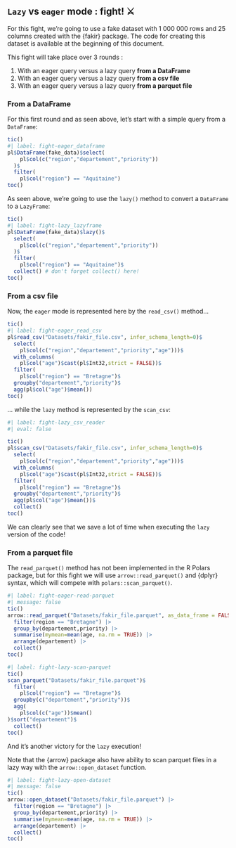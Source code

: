 ## `Lazy` vs `eager` mode : fight! ⚔️

For this fight, we're going to use a fake dataset with 1 000 000 rows and 25 columns created with the {fakir} package. The code for creating this dataset is available at the beginning of this document.

This fight will take place over 3 rounds :

1. With an eager query versus a lazy query **from a DataFrame**
2. With an eager query versus a lazy query **from a csv file**
3. With an eager query versus a lazy query **from a parquet file**

### From a DataFrame

For this first round and as seen above, let's start with a simple query from a `DataFrame`:

```r
tic()
#| label: fight-eager_dataframe
pl$DataFrame(fake_data)$select(
    pl$col(c("region","departement","priority")) 
  )$
  filter(
    pl$col("region") == "Aquitaine")
toc()
```

As seen above, we're going to use the `lazy()` method to convert a `DataFrame` to a `LazyFrame`:

```r
tic()
#| label: fight-lazy_lazyframe
pl$DataFrame(fake_data)$lazy()$
  select(
    pl$col(c("region","departement","priority")) 
  )$
  filter(
    pl$col("region") == "Aquitaine")$
  collect() # don't forget collect() here!
toc()
```

### From a csv file

Now, the `eager` mode is represented here by the `read_csv()` method...

```r
tic()
#| label: fight-eager_read_csv
pl$read_csv("Datasets/fakir_file.csv", infer_schema_length=0)$ 
  select(
    pl$col(c("region","departement","priority","age")))$
  with_columns(
    pl$col("age")$cast(pl$Int32,strict = FALSE))$
  filter(
    pl$col("region") == "Bretagne")$
  groupby("departement","priority")$
  agg(pl$col("age")$mean())
toc()
```

... while the `lazy` method is represented by the `scan_csv`:

```r
#| label: fight-lazy_csv_reader
#| eval: false

tic()
pl$scan_csv("Datasets/fakir_file.csv", infer_schema_length=0)$
  select(
    pl$col(c("region","departement","priority","age")))$
  with_columns(
    pl$col("age")$cast(pl$Int32,strict = FALSE))$
  filter(
    pl$col("region") == "Bretagne")$
  groupby("departement","priority")$
  agg(pl$col("age")$mean())$
  collect()
toc()
```

We can clearly see that we save a lot of time when executing the `lazy` version of the code!


### From a parquet file

The `read_parquet()` method has not been implemented in the R Polars package, but for this fight we will use `arrow::read_parquet()` and {dplyr} syntax, which will compete with `polars::scan_parquet()`.


```r
#| label: fight-eager-read-parquet
#| message: false
tic()
arrow::read_parquet("Datasets/fakir_file.parquet", as_data_frame = FALSE) |>
  filter(region == "Bretagne") |> 
  group_by(departement,priority) |> 
  summarise(mymean=mean(age, na.rm = TRUE)) |> 
  arrange(departement) |>
  collect()
toc()
```

```r
#| label: fight-lazy-scan-parquet
tic()
scan_parquet("Datasets/fakir_file.parquet")$
  filter( 
    pl$col("region") == "Bretagne")$
  groupby(c("departement","priority"))$
  agg(
    pl$col(c("age"))$mean()
)$sort("departement")$
  collect()
toc()
```
And it's another victory for the `lazy` execution!

::: {.callout-important}

Note that the {arrow} package also have ability to scan parquet files in a lazy way with the `arrow::open_dataset` function.

```r
#| label: fight-lazy-open-dataset
#| message: false
tic()
arrow::open_dataset("Datasets/fakir_file.parquet") |> 
  filter(region == "Bretagne") |>
  group_by(departement,priority) |> 
  summarise(mymean=mean(age, na.rm = TRUE)) |>
  arrange(departement) |>
  collect()
toc()
```

:::
